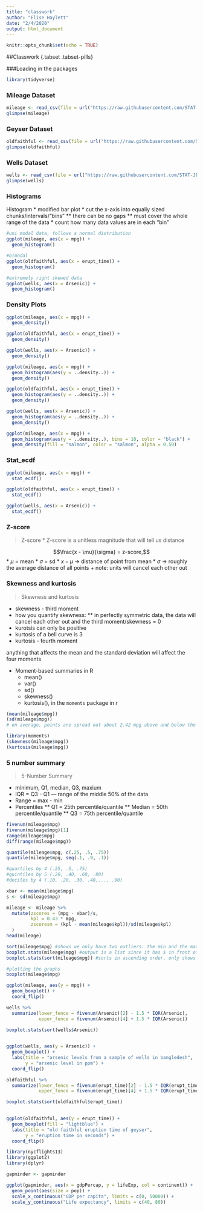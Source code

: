 ```yaml
---
title: "classwork"
author: "Elise Haylett"
date: "2/4/2020"
output: html_document
---
```


```r
knitr::opts_chunk$set(echo = TRUE)
```
##Classwork {.tabset .tabset-pills}

###Loading in the packages

```r
library(tidyverse)
```

### Mileage Dataset
```r
mileage <- read_csv(file = url("https://raw.githubusercontent.com/STAT-JET-ASU/Datasets/master/Instructor/gasmileage.csv"))
glimpse(mileage)

```

### Geyser Dataset
```r
oldfaithful <- read_csv(file = url("https://raw.githubusercontent.com/STAT-JET-ASU/Datasets/master/Instructor/oldfaithful.csv"))
glimpse(oldfaithful)

```

### Wells Dataset
```r
wells <- read_csv(file = url("https://raw.githubusercontent.com/STAT-JET-ASU/Datasets/master/Chihara/Bangladesh.csv"))
glimpse(wells)

```

### Histograms
Histogram
* modified bar plot
* cut the x-axis into equally sized chunks/intervals/"bins"
** there can be no gaps
** must cover the whole range of the data
* count how many data values are in each "bin"
```r
#uni modal data, follows a normal distribution
ggplot(mileage, aes(x = mpg)) + 
  geom_histogram()

#bimodal
ggplot(oldfaithful, aes(x = erupt_time)) + 
  geom_histogram()

#extremely right skewed data
ggplot(wells, aes(x = Arsenic)) +
  geom_histogram()
```

### Density Plots

```r
ggplot(mileage, aes(x = mpg)) + 
  geom_density()

ggplot(oldfaithful, aes(x = erupt_time)) + 
  geom_density()

ggplot(wells, aes(x = Arsenic)) + 
  geom_density()

```

```r
ggplot(mileage, aes(x = mpg)) + 
  geom_histogram(aes(y = ..density..)) + 
  geom_density()

ggplot(oldfaithful, aes(x = erupt_time)) + 
  geom_histogram(aes(y = ..density..)) + 
  geom_density()

ggplot(wells, aes(x = Arsenic)) + 
  geom_histogram(aes(y = ..density..)) + 
  geom_density()

```

```r
ggplot(mileage, aes(x = mpg)) + 
  geom_histogram(aes(y = ..density..), bins = 10, color = "black") + 
  geom_density(fill = "salmon", color = "salmon", alpha = 0.50)

```

### Stat_ecdf

```r
ggplot(mileage, aes(x = mpg)) + 
  stat_ecdf()

ggplot(oldfaithful, aes(x = erupt_time)) + 
  stat_ecdf()

ggplot(wells, aes(x = Arsenic)) + 
  stat_ecdf()


```


### Z-score

> Z-score
* Z-score is a unitless magnitude that will tell us distance

$$\frac{x - \mu}{\sigma} = z-score,$$
* $\mu$ = mean
* $\sigma$ = sd
* $x-\mu$ -> distance of point from mean
* $\sigma$ -> roughly the average distance of all points
  + note: units will cancel each other out



### Skewness and kurtosis

> Skewness and kurtosis

* skewness - third moment
* how you quantify skewness: 
** in perfectly symmetric data, the data will cancel each other out and the third moment/skewness = 0
* kurotsis can only be positive
* kurtosis of a bell curve is 3
* kurtosis - fourth moment

anything that affects the mean and the standard deviation will affect the four moments

* Moment-based summaries in R
    + mean()
    + var()
    + sd()
    + skewness()
    + kurtosis(), in the `moments` package in r

```r
(mean(mileage$mpg))
(sd(mileage$mpg))
# on average, points are spread out about 2.42 mpg above and below the mean

library(moments)
(skewness(mileage$mpg))
(kurtosis(mileage$mpg))
```




### 5 number summary

> 5-Number Summary

* minimum, Q1, median, Q3, maxium
* IQR = Q3 - Q1 --- range of the middle 50% of the data
* Range = max - min
* Percentiles
** Q1 = 25th percentile/quantile
** Median = 50th percentile/quantile
** Q3 = 75th percentile/quantile

```r
fivenum(mileage$mpg)
fivenum(mileage$mpg)[1]
range(mileage$mpg)
diff(range(mileage$mpg))

quantile(mileage$mpg, c(.25, .5, .75))
quantile(mileage$mpg, seq(.1, .9, .1)) 

#quartiles by 4 (.25, .5, .75)
#quintiles by 5 (.20, .40, .60, .80)
#deciles by 4 (.10, .20, .30, .40,..., .90)
```

```r
xbar <- mean(mileage$mpg)
s <- sd(mileage$mpg)

mileage <- mileage %>% 
  mutate(zscores = (mpg - xbar)/s,
         kpl = 0.43 * mpg,
         zscoresm = (kpl - mean(mileage$kpl))/sd(mileage$kpl)
  )
head(mileage)
```

```r
sort(mileage$mpg) #shows we only have two outliers: the min and the max
boxplot.stats(mileage$mpg) #output is a list since it has $ in front of names
boxplot.stats(sort(mileage$mpg)) #sorts in ascending order, only shows outliers

#plotting the graphs
boxplot(mileage$mpg)

ggplot(mileage, aes(y = mpg)) + 
  geom_boxplot() +
  coord_flip()
```

```r
wells %>% 
  summarize(lower_fence = fivenum(Arsenic)[2] - 1.5 * IQR(Arsenic),
            upper_fence = fivenum(Arsenic)[4] + 1.5 * IQR(Arsenic))

boxplot.stats(sort(wells$Arsenic))
            

ggplot(wells, aes(y = Arsenic)) +
  geom_boxplot() +
  labs(title = "arsenic levels from a sample of wells in bangledesh",
       y = "arsenic level in ppm") + 
  coord_flip()
```

```r
oldfaithful %>% 
  summarize(lower_fence = fivenum(erupt_time)[2] - 1.5 * IQR(erupt_time),
            upper_fence = fivenum(erupt_time)[4] + 1.5 * IQR(erupt_time))

boxplot.stats(sort(oldfaithful$erupt_time))
            

ggplot(oldfaithful, aes(y = erupt_time)) +
  geom_boxplot(fill = "lightblue") +
  labs(title = "old faithful eruption time of geyser",
       y = "eruption time in seconds") + 
  coord_flip()
```

```r
library(nycflights13)
library(ggplot2)
library(dplyr)

gapminder <- gapminder

ggplot(gapminder, aes(x = gdpPercap, y = lifeExp, col = continent)) +
  geom_point(aes(size = pop)) + 
  scale_x_continuous("GDP per capita", limits = c(0, 50000)) +
  scale_y_continuous("Life expectancy", limits = c(40, 80))
  
```







